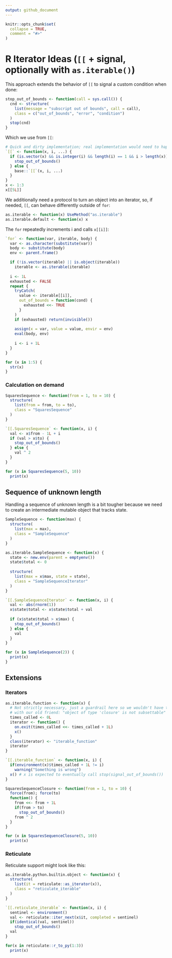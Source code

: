 ```yaml
---
output: github_document
---
```


<!-- README.md is generated from README.Rmd. Please edit that file -->

```r
knitr::opts_chunk$set(
  collapse = TRUE,
  comment = "#>"
)
```

# R Iterator Ideas (`[[` + signal, optionally with `as.iterable()`)

This approach extends the behavior of `[[` to signal a custom condition
when done:

```r
stop_out_of_bounds <- function(call = sys.call()) {
  cnd <- structure(
    list(message = "subscript out of bounds", call = call),
    class = c("out_of_bounds", "error", "condition")
  )
  stop(cnd)
}
```

Which we use from `[[`:

```r
# Quick and dirty implementation; real implementation would need to happen in C
`[[` <- function(x, i, ...) {
  if (is.vector(x) && is.integer(i) && length(i) == 1 && i > length(x)) {
    stop_out_of_bounds()
  } else {
    base::`[[`(x, i, ...)
  }
}
x <- 1:3
x[[5L]]
```

We additionally need a protocol to turn an object into an iterator, so,
if needed, `[[`, can behave differently outside of `for`:

```r
as.iterable <- function(x) UseMethod("as.iterable")
as.iterable.default <- function(x) x
```

The `for` repeatedly increments i and calls `x[[i]]`:

```r
`for` <- function(var, iterable, body) {
  var <- as.character(substitute(var))
  body <- substitute(body)
  env <- parent.frame()

  if (!is.vector(iterable) || is.object(iterable))
    iterable <- as.iterable(iterable)
  
  i <- 1L
  exhausted <- FALSE
  repeat {
    tryCatch(
      value <- iterable[[i]],
      out_of_bounds = function(cond) {
        exhausted <<- TRUE
      }
    )
    if (exhausted) return(invisible())
    
    assign(x = var, value = value, envir = env)
    eval(body, env)
    
    i <- i + 1L
  }
}

for (x in 1:5) {
  str(x)
}
```

### Calculation on demand

```r
SquaresSequence <- function(from = 1, to = 10) {
  structure(
    list(from = from, to = to),
    class = "SquaresSequence"
  )
}

`[[.SquaresSequence` <- function(x, i) {
  val <- x$from - 1L + i
  if (val > x$to) {
    stop_out_of_bounds()
  } else {
    val ^ 2  
  }
}

for (x in SquaresSequence(5, 10))
  print(x)
```

## Sequence of unknown length

Handling a sequence of unknown length is a bit tougher because we need
to create an intermediate mutable object that tracks state.

```r
SampleSequence <- function(max) {
  structure(
    list(max = max),
    class = "SampleSequence"
  )
}

as.iterable.SampleSequence <- function(x) {
  state <- new.env(parent = emptyenv())
  state$total <- 0
  
  structure(
    list(max = x$max, state = state),
    class = "SampleSequenceIterator"
  )
}

`[[.SampleSequenceIterator` <- function(x, i) {
  val <- abs(rnorm(1))
  x$state$total <- x$state$total + val
  
  if (x$state$total > x$max) {
    stop_out_of_bounds()
  } else {
    val
  }
}

for (x in SampleSequence(2)) {
  print(x)
}
```

## Extensions

### Iterators

```r
as.iterable.function <- function(x) {
  # Not strictly necessary, just a guardrail here so we wouldn't have to part
  # with our old friend: "object of type 'closure' is not subsettable"
  times_called <- 0L
  iterator <- function() {
    on.exit(times_called <<- times_called + 1L)
    x()
  }
  class(iterator) <- "iterable_function"
  iterator
}

`[[.iterable_function` <- function(x, i) {
  if(environment(x)$times_called + 1L != i)
    warning("Something is wrong")
  x() # x is expected to eventually call stop(signal_out_of_bounds())
}
```

```r
SquaresSequenceClosure <- function(from = 1, to = 10) {
  force(from); force(to)
  function() {
    from <<- from + 1L
    if(from > to)
      stop_out_of_bounds()
    from ^ 2
  }
}

for (x in SquaresSequenceClosure(5, 10))
  print(x)
```

### Reticulate

Reticulate support might look like this:

```r
as.iterable.python.builtin.object <- function(x) {
  structure(
    list(it = reticulate::as_iterator(x)),
    class = "reticulate_iterable"
  )
}

`[[.reticulate_iterable` <- function(x, i) {
  sentinel <- environment()
  val <- reticulate::iter_next(x$it, completed = sentinel)
  if(identical(val, sentinel))
    stop_out_of_bounds()
  val
}

for(x in reticulate::r_to_py(1:3))
  print(x)
```
